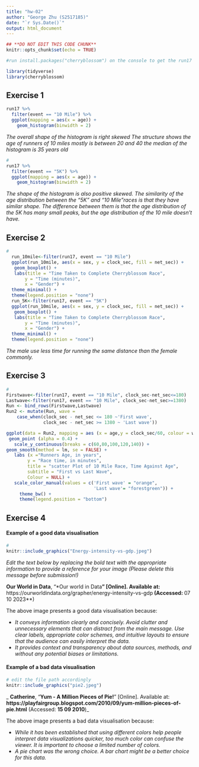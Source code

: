 ```yaml
---
title: "hw-02"
author: "George Zhu (S2517185)"
date: "`r Sys.Date()`"
output: html_document
---
```


```r
## **DO NOT EDIT THIS CODE CHUNK**
knitr::opts_chunk$set(echo = TRUE)

#run install.packages("cherryblossom") on the console to get the run17 dataset

library(tidyverse)
library(cherryblossom)  
```



## Exercise 1

```r
run17 %>%
  filter(event == "10 Mile") %>%
  ggplot(mapping = aes(x = age)) +
    geom_histogram(binwidth = 2)
```


_The overall shape of the histogram is right skewed_
_The structure shows the age of runners of 10 miles mostly is between 20 and 40_
_the median of the histogram is 35 years old_

```r
# 
run17 %>%
  filter(event == "5K") %>%
  ggplot(mapping = aes(x = age)) +
    geom_histogram(binwidth = 2)
```


_The shape of the histogram is also positive skewed._
_The similarity of the age distribution between the "5K" and "10 Mile"races is that they have similar shape._
_The difference between them is that the age distribution of the 5K has many small peaks, but the age distribution of the 10 mile doesn't have._


## Exercise 2

```r
# 
  run_10mile<-filter(run17, event == "10 Mile")
  ggplot(run_10mile, aes(x = sex, y = clock_sec, fill = net_sec)) +
   geom_boxplot() +
   labs(title = "Time Taken to Complete Cherryblossom Race",
       y = "Time (minutes)",
       x = "Gender") +
  theme_minimal() +
  theme(legend.position = "none")
  run_5K<-filter(run17, event == "5K")
  ggplot(run_10mile, aes(x = sex, y = clock_sec, fill = net_sec)) +
   geom_boxplot() +
   labs(title = "Time Taken to Complete Cherryblossom Race",
       y = "Time (minutes)",
       x = "Gender") +
  theme_minimal() +
  theme(legend.position = "none")
```
_The male use less time for running the same distance than the female commonly._




## Exercise 3

```r
# 
Firstwave<-filter(run17, event == "10 Mile", clock_sec-net_sec<=180)
Lastwave<-filter(run17, event == "10 Mile", clock_sec-net_sec>=1380)
Run <- bind_rows(Firstwave,Lastwave)
Run2 <- mutate(Run, wave =
    case_when(clock_sec - net_sec <= 180 ~'First wave',
              clock_sec - net_sec >= 1380 ~ 'Last wave'))

ggplot(data = Run2, mapping = aes (x = age,y = clock_sec/60, colour = wave))+
 geom_point (alpha = 0.4) + 
   scale_y_continuous(breaks = c(60,80,100,120,140)) +
geom_smooth(method = lm, se = FALSE) +
   labs (x ="Runners Age, in years", 
        y = "Race time, in minutes", 
        title = "scatter Plot of 10 Mile Race, Time Against Age", 
        subtitle = "First vs Last Wave", 
        Colour = NULL) +
   scale_color_manual(values = c('First wave' = "orange", 
                                 'Last wave'= "forestgreen")) +
     theme_bw() +
     theme(legend.position = "bottom")
```





## Exercise 4

#### Example of a good data visualisation

```r
# 
knitr::include_graphics("Energy-intensity-vs-gdp.jpeg")
```

_Edit the text below by replacing the bold text with the appropriate information to provide a reference for your image (Please delete this message before submission!)_

**Our World in Data**, "*Our world in Data**" [Online]. Available at: **https://ourworldindata.org/grapher/energy-intensity-vs-gdp** (Accessed: **07 10 2023**)


The above image presents a good data visualisation because:

-   _It conveys information clearly and concisely. Avoid clutter and unnecessary elements that can distract from the main message. Use clear labels, appropriate color schemes, and intuitive layouts to ensure that the audience can easily interpret the data._
-   _It provides context and transparency about data sources, methods, and without any potential biases or limitations._

#### Example of a bad data visualisation


```r
# edit the file path accordingly
knitr::include_graphics("pie2.jpeg")
```

_ **Catherine**, "**Yum - A Million Pieces of Pie!**" [Online]. Available at: **https://playfairgroup.blogspot.com/2010/09/yum-million-pieces-of-pie.html** (Accessed: **15 09 2010**)_




The above image presents a bad data visualisation because:

-   _While it has been established that using different colors help people interpret data visualizations quicker, too much color can confuse the viewer. It is important to choose a limited number of colors._
-   _A pie chart was the wrong choice. A bar chart might be a better choice for this data._


